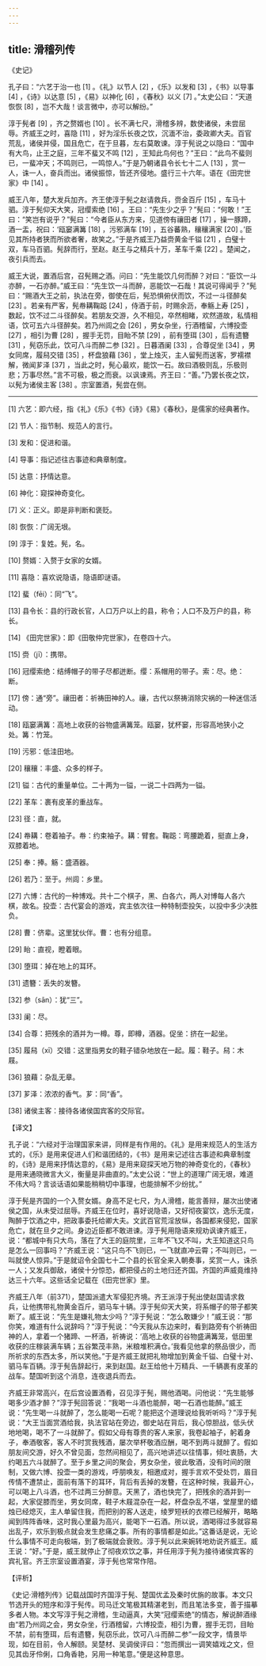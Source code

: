 ```yaml
---
---
---
```

title: 滑稽列传
---




《史记》

孔子曰：“六艺于治一也 [1] 。《礼》以节人 [2] ，《乐》以发和 [3] ，《书》以导事 [4] ，《诗》以达意 [5] ，《易》以神化 [6] ，《春秋》以义 [7] 。”太史公曰：“天道恢恢 [8] ，岂不大哉！谈言微中，亦可以解纷。”

淳于髡者 [9] ，齐之赘婿也 [10] 。长不满七尺，滑稽多辨，数使诸侯，未尝屈辱。齐威王之时，喜隐 [11] ，好为淫乐长夜之饮，沉湎不治，委政卿大夫。百官荒乱，诸侯并侵，国且危亡，在于旦暮，左右莫敢谏。淳于髡说之以隐曰：“国中有大鸟，止王之庭，三年不蜚又不鸣 [12] ，王知此鸟何也？”王曰：“此鸟不蜚则已，一蜚冲天；不鸣则已，一鸣惊人。”于是乃朝诸县令长七十二人 [13] ，赏一人，诛一人，奋兵而出。诸侯振惊，皆还齐侵地。盛行三十六年。语在《田完世家》中 [14] 。

威王八年，楚大发兵加齐。齐王使淳于髡之赵请救兵，赍金百斤 [15] ，车马十驷。淳于髡仰天大笑，冠缨索绝 [16] 。王曰：“先生少之乎？”髡曰：“何敢！”王曰：“笑岂有说乎？”髡曰：“今者臣从东方来，见道傍有禳田者 [17] ，操一豚蹄，酒一盂，祝曰：‘瓯窭满篝 [18] ，污邪满车 [19] ，五谷蕃熟，穰穰满家 [20] 。’臣见其所持者狭而所欲者奢，故笑之。”于是齐威王乃益赍黄金千镒 [21] ，白璧十双，车马百驷。髡辞而行，至赵。赵王与之精兵十万，革车千乘 [22] 。楚闻之，夜引兵而去。

威王大说，置酒后宫，召髡赐之酒。问曰：“先生能饮几何而醉？对曰：“臣饮一斗亦醉，一石亦醉。”威王曰：“先生饮一斗而醉，恶能饮一石哉！其说可得闻乎？”髡曰：“赐酒大王之前，执法在旁，御使在后，髡恐惧俯伏而饮，不过一斗径醉矣 [23] 。若亲有严客，髡帣耩鞠跽 [24] ，侍酒于前，时赐余沥，奉觞上寿 [25] ，数起，饮不过二斗径醉矣。若朋友交游，久不相见，卒然相睹，欢然道故，私情相语，饮可五六斗径醉矣。若乃州闾之会 [26] ，男女杂坐，行酒稽留，六博投壶 [27] ，相引为曹 [28] ，握手无罚，目眙不禁 [29] ，前有堕珥 [30] ，后有遗簪 [31] ，髡窃乐此，饮可八斗而醉二参 [32] 。日暮酒阑 [33] ，合尊促坐 [34] ，男女同席，履舄交错 [35] ，杯盘狼藉 [36] ，堂上烛灭，主人留髡而送客，罗襦襟解，微闻芗泽 [37] ，当此之时，髡心最欢，能饮一石。故曰酒极则乱，乐极则悲；万事尽然。”言不可极，极之而衰。以讽谏焉。齐王曰：“善。”乃罢长夜之饮，以髡为诸侯主客 [38] 。宗室置酒，髡尝在侧。



* * *



[1] 六艺：即六经，指《礼》《乐》《书》《诗》《易》《春秋》，是儒家的经典著作。

[2] 节人：指节制、规范人的言行。

[3] 发和：促进和谐。

[4] 导事：指记述往古事迹和典章制度。

[5] 达意：抒情达意。

[6] 神化：窥探神奇变化。

[7] 义：正义。即是非判断和褒贬。

[8] 恢恢：广阔无垠。

[9] 淳于：复姓。髡，名。

[10] 赘婿：入赘于女家的女婿。

[11] 喜隐：喜欢说隐语，隐语即谜语。

[12] 蜚（fēi）：同“飞”。

[13] 县令长：县的行政长官，人口万户以上的县，称令；人口不及万户的县，称长。

[14] 《田完世家》：即《田敬仲完世家》，在卷四十六。

[15] 赍（jī）：携带。

[16] 冠缨索绝：结缚帽子的带子尽都迸断。缨：系帽用的带子。索：尽。绝：断。

[17] 傍：通“旁”。禳田者：祈祷田神的人。禳，古代以祭祷消除灾祸的一种迷信活动。

[18] 瓯窭满篝：高地上收获的谷物盛满篝笼。瓯窭，犹杯窭，形容高地狭小之处。篝：竹笼。

[19] 污邪：低洼田地。

[20] 穰穰：丰盛、众多的样子。

[21] 镒：古代的重量单位。二十两为一镒，一说二十四两为一镒。

[22] 革车：裹有皮革的重战车。

[23] 径：直，就。

[24] 帣耩：卷着袖子。帣：约束袖子。耩：臂套。鞠跽：弯腰跪着，挺直上身，双膝着地。

[25] 奉：捧。觞：盛酒器。

[26] 若乃：至于。州闾：乡里。

[27] 六博：古代的一种博戏。共十二个棋子，黑、白各六，两人对博每人各六棋，故名。投壶：古代宴会的游戏，宾主依次往一种特制壶投矢，以投中多少决胜负。

[28] 曹：侪辈。这里犹伙伴。曹：也有分组意。

[29] 眙：直视，瞪着眼。

[30] 堕珥：掉在地上的耳环。

[31] 遗簪：丢失的发簪。

[32] 参（sān）：犹“三”。

[33] 阑：尽。

[34] 合尊：把残余的酒并为一樽。尊，即樽，酒器。促坐：挤在一起坐。

[35] 履舄（xī）交错：这里指男女的鞋子错杂地放在一起。履：鞋子。舄：木屐。

[36] 狼藉：杂乱无章。

[37] 芗泽：浓浓的香气。芗：同“香”。

[38] 诸侯主客：接待各诸侯国宾客的交际官。

【译文】

孔子说：“六经对于治理国家来讲，同样是有作用的。《礼》是用来规范人的生活方式的，《乐》是用来促进人们和谐团结的，《书》是用来记述往古事迹和典章制度的，《诗》是用来抒情达意的，《易》是用来窥探天地万物的神奇变化的，《春秋》是用来通晓微言大义，衡量是非曲直的。”太史公说：“世上的道理广阔无垠，难道不伟大吗？言谈话语如果能稍稍切中事理，也能排解不少纷扰。”

淳于髡是齐国的一个入赘女婿。身高不足七尺，为人滑稽，能言善辩，屡次出使诸侯之国，从未受过屈辱。齐威王在位时，喜好说隐语，又好彻夜宴饮，逸乐无度，陶醉于饮酒之中，把政事委托给卿大夫。文武百官荒淫放纵，各国都来侵犯，国家危亡，就在旦夕之间。身边近臣都不敢进谏。淳于髡用隐语来规劝讽谏齐威王，说：“都城中有只大鸟，落在了大王的庭院里，三年不飞又不叫，大王知道这只鸟是怎么一回事吗？”齐威王说：“这只鸟不飞则已，一飞就直冲云霄；不叫则已，一叫就使人惊异。”于是就诏令全国七十二个县的长官全来入朝奏事，奖赏一人，诛杀一人；又发兵御敌，诸侯十分惊恐，都把侵占的土地归还齐国。齐国的声威竟维持达三十六年。这些话全记载在《田完世家》里。

齐威王八年（前371），楚国派遣大军侵犯齐境。齐王派淳于髡出使赵国请求救兵，让他携带礼物黄金百斤，驷马车十辆。淳于髡仰天大笑，将系帽子的带子都笑断了。威王说：“先生是嫌礼物太少吗？”淳于髡说：“怎么敢嫌少！”威王说：“那你笑，难道有什么说辞吗？”淳于髡说：“今天我从东边来时，看到路旁有个祈祷田神的人，拿着一个猪蹄、一杯酒，祈祷说：‘高地上收获的谷物盛满篝笼，低田里收获的庄稼装满车辆；五谷繁茂丰熟，米粮堆积满仓。’我看见他拿的祭品很少，而所祈求的东西太多，所以笑他。”于是齐威王就把礼物增加到黄金千镒、白璧十对、驷马车百辆。淳于髡告辞起行，来到赵国。赵王给他十万精兵、一千辆裹有皮革的战车。楚国听到这个消息，连夜退兵而去。

齐威王非常高兴，在后宫设置酒肴，召见淳于髡，赐他酒喝。问他说：“先生能够喝多少酒才醉？”淳于髡回答说：“我喝一斗酒也能醉，喝一石酒也能醉。”威王说：“先生喝一斗就醉了，怎么能喝一石呢？能把这个道理说给我听听吗？”淳于髡说：“大王当面赏酒给我，执法官站在旁边，御史站在背后，我心惊胆战，低头伏地地喝，喝不了一斗就醉了。假如父母有尊贵的客人来家，我卷起袖子，躬着身子，奉酒敬客，客人不时赏我残酒，屡次举杯敬酒应酬，喝不到两斗就醉了。假如朋友间交游，好久不曾见面，忽然间相见了，高兴地讲述以往情事，倾吐衷肠，大约喝五六斗就醉了。至于乡里之间的聚会，男女杂坐，彼此敬酒，没有时间的限制，又做六博、投壶一类的游戏，呼朋唤友，相邀成对，握手言欢不受处罚，眉目传情不遭禁止，面前有落下的耳环，背后有丢掉的发簪，在这种时候，我最开心，可以喝上八斗酒，也不过两三分醉意。天黑了，酒也快完了，把残余的酒并到一起，大家促膝而坐，男女同席，鞋子木屐混杂在一起，杯盘杂乱不堪，堂屋里的蜡烛已经熄灭，主人单留住我，而把别的客人送走，绫罗短袄的衣襟已经解开，略略闻到阵阵香味，这时我心里最为高兴，能喝下一石酒。所以说，酒喝得过多就容易出乱子，欢乐到极点就会发生悲痛之事。所有的事情都是如此。”这番话是说，无论什么事情不可走向极端，到了极端就会衰败。淳于髡以此来婉转地劝说齐威王。威王说：“好。”于是，威王就停止了彻夜欢饮之事，并任用淳于髡为接待诸侯宾客的宾礼官。齐王宗室设置酒宴，淳于髡也常常作陪。

【评析】

《史记·滑稽列传》记载战国时齐国淳于髡、楚国优孟及秦时优旃的故事。本文只节选开头的短序和淳于髡传。司马迁文笔极其精湛老到，而且笔法多变，善于描摹多者人物。本文写淳于髡之滑稽，生动逼真，大笑“冠缨索绝”的情态，解说醉酒缘由“若乃州闾之会，男女杂坐，行酒稽留，六博投壶，相引为曹，握手无罚，目眙不禁，前有堕珥，后有遗簪，髡窃乐此，饮可八斗而醉二参”一段文字，情景毕现，如在目前，令人解颐。吴楚材、吴调侯评曰：“忽而撰出一调笑嬉戏之文，但见其齿牙伶俐，口角香艳，另用一种笔意。”便是这种意思。